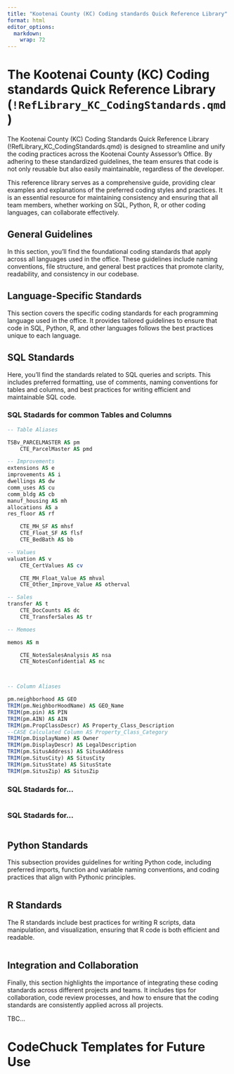 ```yaml
---
title: "Kootenai County (KC) Coding standards Quick Reference Library"
format: html
editor_options:
  markdown:
    wrap: 72
---
```


# The Kootenai County (KC) Coding standards Quick Reference Library (`!RefLibrary_KC_CodingStandards.qmd`)

The Kootenai County (KC) Coding Standards Quick Reference Library (!RefLibrary_KC_CodingStandards.qmd) is designed to streamline and unify the coding practices across the Kootenai County Assessor's Office. By adhering to these standardized guidelines, the team ensures that code is not only reusable but also easily maintainable, regardless of the developer.

This reference library serves as a comprehensive guide, providing clear examples and explanations of the preferred coding styles and practices. It is an essential resource for maintaining consistency and ensuring that all team members, whether working on SQL, Python, R, or other coding languages, can collaborate effectively.

## General Guidelines

In this section, you'll find the foundational coding standards that apply across all languages used in the office. These guidelines include naming conventions, file structure, and general best practices that promote clarity, readability, and consistency in our codebase.

## Language-Specific Standards

This section covers the specific coding standards for each programming language used in the office. It provides tailored guidelines to ensure that code in SQL, Python, R, and other languages follows the best practices unique to each language.

## SQL Standards

Here, you'll find the standards related to SQL queries and scripts. This includes preferred formatting, use of comments, naming conventions for tables and columns, and best practices for writing efficient and maintainable SQL code.

### SQL Stadards for common Tables and Columns

```SQL

-- Table Aliases

TSBv_PARCELMASTER AS pm
    CTE_ParcelMaster AS pmd

-- Improvements
extensions AS e
improvements AS i
dwellings AS dw
comm_uses AS cu
comm_bldg AS cb
manuf_housing AS mh
allocations AS a
res_floor AS rf

    CTE_MH_SF AS mhsf
    CTE_Float_SF AS flsf
    CTE_BedBath AS bb

-- Values
valuation AS v
    CTE_CertValues AS cv

    CTE_MH_Float_Value AS mhval
    CTE_Other_Improve_Value AS otherval

-- Sales
transfer AS t
    CTE_DocCounts AS dc
    CTE_TransferSales AS tr

-- Memoes

memos AS m

    CTE_NotesSalesAnalysis AS nsa
    CTE_NotesConfidential AS nc



-- Column Aliases

pm.neighborhood AS GEO
TRIM(pm.NeighborHoodName) AS GEO_Name
TRIM(pm.pin) AS PIN
TRIM(pm.AIN) AS AIN
TRIM(pm.PropClassDescr) AS Property_Class_Description
--CASE Calculated Column AS Property_Class_Category
TRIM(pm.DisplayName) AS Owner
TRIM(pm.DisplayDescr) AS LegalDescription
TRIM(pm.SitusAddress) AS SitusAddress
TRIM(pm.SitusCity) AS SitusCity
TRIM(pm.SitusState) AS SitusState
TRIM(pm.SitusZip) AS SitusZip

```


### SQL Stadards for...

```SQL

```


### SQL Stadards for...

```SQL

```


## Python Standards

This subsection provides guidelines for writing Python code, including preferred imports, function and variable naming conventions, and coding practices that align with Pythonic principles.


```python


```


## R Standards

The R standards include best practices for writing R scripts, data manipulation, and visualization, ensuring that R code is both efficient and readable.

```r


```


## Integration and Collaboration

Finally, this section highlights the importance of integrating these coding standards across different projects and teams. It includes tips for collaboration, code review processes, and how to ensure that the coding standards are consistently applied across all projects.

TBC...



# CodeChuck Templates for Future Use

```r


```

```SQL

```

```python


```
